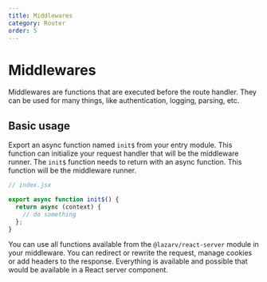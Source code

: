 ```yaml
---
title: Middlewares
category: Router
order: 5
---
```


# Middlewares

Middlewares are functions that are executed before the route handler. They can be used for many things, like authentication, logging, parsing, etc.

## Basic usage

Export an async function named `init$` from your entry module. This function can initialize your request handler that will be the middleware runner. The `init$` function needs to return with an async function. This function will be the middleware runner.

```jsx
// index.jsx

export async function init$() {
  return async (context) {
    // do something
  };
}
```

You can use all functions available from the `@lazarv/react-server` module in your middleware. You can redirect or rewrite the request, manage cookies or add headers to the response. Everything is available and possible that would be available in a React server component.
